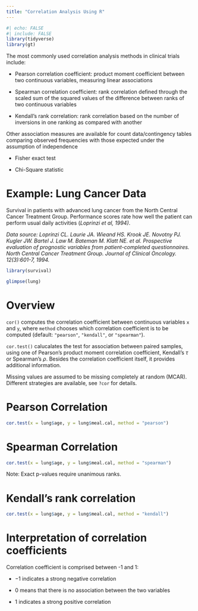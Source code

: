 ---
title: "Correlation Analysis Using R"
---

```{r}
#| echo: FALSE
#| include: FALSE
library(tidyverse)
library(gt)
```

The most commonly used correlation analysis methods in clinical trials include:

-   Pearson correlation coefficient: product moment coefficient between two continuous variables, measuring linear associations

-   Spearman correlation coefficient: rank correlation defined through the scaled sum of the squared values of the difference between ranks of two continuous variables

-   Kendall's rank correlation: rank correlation based on the number of inversions in one ranking as compared with another

Other association measures are available for count data/contingency tables comparing observed frequencies with those expected under the assumption of independence

-   Fisher exact test

-   Chi-Square statistic

# Example: Lung Cancer Data

Survival in patients with advanced lung cancer from the North Central Cancer Treatment Group. Performance scores rate how well the patient can perform usual daily activities (*Loprinzi et al, 1994)*.

*Data source:* *Loprinzi CL. Laurie JA. Wieand HS. Krook JE. Novotny PJ. Kugler JW. Bartel J. Law M. Bateman M. Klatt NE. et al. Prospective evaluation of prognostic variables from patient-completed questionnaires. North Central Cancer Treatment Group. Journal of Clinical Oncology. 12(3):601-7, 1994.*

```{r}
library(survival) 

glimpse(lung)
```

# Overview

`cor()` computes the correlation coefficient between continuous variables `x` and `y`, where `method` chooses which correlation coefficient is to be computed (default: `"pearson"`, `"kendall"`, or `"spearman"`).

`cor.test()` calucalates the test for association between paired samples, using one of Pearson's product moment correlation coefficient, Kendall's $\tau$ or Spearman's $\rho$. Besides the correlation coefficient itself, it provides additional information.

Missing values are assumed to be missing completely at random (MCAR). Different strategies are available, see `?cor` for details.

# Pearson Correlation

```{r}
cor.test(x = lung$age, y = lung$meal.cal, method = "pearson") 
```

# Spearman Correlation

```{r}
cor.test(x = lung$age, y = lung$meal.cal, method = "spearman")
```

Note: Exact p-values require unanimous ranks.

# Kendall's rank correlation

```{r}
cor.test(x = lung$age, y = lung$meal.cal, method = "kendall")
```

# Interpretation of correlation coefficients

Correlation coefficient is comprised between -1 and 1:

-   $-1$ indicates a strong negative correlation

-   $0$ means that there is no association between the two variables

-   $1$ indicates a strong positive correlation

# 
